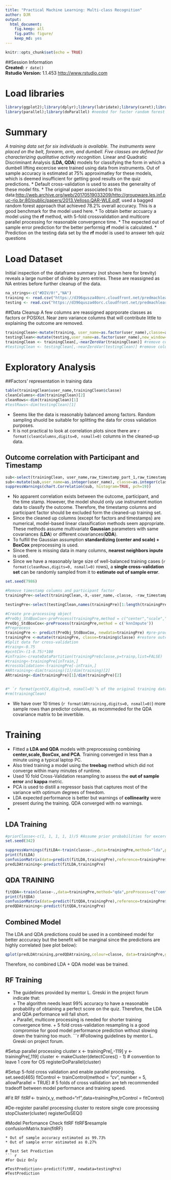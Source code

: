 ```yaml
---
title: "Practical Machine Learning: Multi-class Recognition"
author: DJR
output:
  html_document: 
    fig.keep: all
    fig.path: figure/
    keep_md: yes
---
```


```r
knitr::opts_chunk$set(echo = TRUE)
```

##Session Information  
**Created:** `r date()`  
**Rstudio Version:** 1.1.453 <http://www.rstudio.com> 

# Load libraries
```r
library(ggplot2);library(dplyr);library(lubridate);library(caret);library(RANN);library(PerformanceAnalytics)
library(parallel);library(doParallel) #needed for faster random forest convergence
```
# Summary

*A training data set for six individuals is available. The instruments were placed on the belt, forearm, arm, and dumbell. Five classes are defined for characterizing qualitative activity recognition.
* Linear and Quadratic Discriminant Analysis (**LDA, QDA**) models for classifying the form in which a dumbell lifting excercise were trained using data from instruments. Out of sample accuracy is estimated at 75% approximatley for these models, which is deemed insufficient for getting good results on the quiz predictions.
* Default cross-validation is used to asses the generality of these model fits.
* The original paper associated to this data:<http://web.archive.org/web/20170519033209/http://groupware.les.inf.puc-rio.br:80/public/papers/2013.Velloso.QAR-WLE.pdf>, used a bagged random forest approach that achieved 78.2% overall accuracy. This is a good benchmark for the model used here.
* To obtain better accuarcy  a model using the **rf** method, with 5-fold crossvalidation and multicore parallel processing for reasonable convergence time.
* The expected out of sample error prediction for the better performig **rf** model is calculated. 
* Prediction on the testing data set by the **rf** model is used to answer teh quiz questions 

# Load Dataset
Initial inspection of the dataframe summary (not shown here for brevity) reveals a large number of divide by zero entries. These are reassigned as NA entries before further cleanup of the data.
``` r
na_strings<-c("#DIV/0!","NA")
training <- read.csv("https://d396qusza40orc.cloudfront.net/predmachlearn/pml-training.csv", na.strings=na_strings)
testing <- read.csv("https://d396qusza40orc.cloudfront.net/predmachlearn/pml-testing.csv", na.strings=na_strings)

```

##Data Cleanup
A few columns are reassigned apprporate classes as factors or POSIXct. Near zero variance columns that will contribute little to explaining the outcome are removed.
``` r

trainingClean<-mutate(training, user_name=as.factor(user_name),classe=as.factor(classe),new_window=as.factor(new_window),cvtd_timestamp=dmy_hm(cvtd_timestamp))
testingClean<-mutate(testing,user_name=as.factor(user_name),new_window=as.factor(new_window),cvtd_timestamp=dmy_hm(cvtd_timestamp))
trainingClean <- trainingClean[,-nearZeroVar(trainingClean)] #remove columns with near zero variance in the TRAINING set.
#testingClean <- testingClean[,-nearZeroVar(testingClean)] #remove columns with near zero variance in the testing set.

```

# Exploratory Analysis
##Factors' representation in training data 
``` r
table(trainingClean$user_name,trainingClean$classe)
cleanColumns<-dim(trainingClean)[2]
cleanRows<-dim(trainingClean)[1]
#testRows<-dim(testingClean)[1]
```
* Seems like the data is reasonably balanced among factors. Random sampling shuold be suitable for splitting the data for cross validation purposes.  
* It is not practical to look at correlation plots since there are `r format(cleanColumns,digits=0, nsmall=0)` columns in the cleaned-up data. 

## Outcome correlation with Participant and Timestamp

``` r
sub<-select(trainingClean, user_name,raw_timestamp_part_1,raw_timestamp_part_2,classe)
sub<-mutate(sub,user_name=as.integer(user_name), classe=as.integer(classe))
suppressWarnings(chart.Correlation(sub, histogram=TRUE, pch=19))


```

* No apparent correlation exists between the outcome, participant, and the time stamp. However, the model should only use instrument motion data to classify the outcome. Therefore, the timestamp columns and participant factor should be excluded form the cleaned-up training set.  
* Since the cleaned up columns (except for factors and timestamps) are numerical, model-based linear classification methods  seem appropriate. These methods assume multivariate **Gaussian** parameters with same covariances (**LDA**) or different covariances(**QDA**). 
* To fulfill the Gaussian assumption **standardizing (center and scale) + BoxCox** preprocessing is used.  
* Since there is missing data in many columns, **nearest neighbors inpute** is used.
* Since we have a reasonably large size of well-balanced training cases (`r format(cleanRows,digits=0, nsmall=0)` rows), a **single cross-validation set** can be randomly sampled from it to **estimate out of sample error**. 

``` r
set.seed(7986)

#Remove timestamp columns and participant factor
trainingPre<-select(trainingClean,-X,-user_name,-classe, -raw_timestamp_part_1,-raw_timestamp_part_2, -cvtd_timestamp)

testingPre<-select(testingClean,names(trainingPre)[1:length(trainingPre)-1])

#Create pre-processing object
#PreObj_StdBoxCox<-preProcess(trainingPre,method = c("center","scale","BoxCox", 'knnImpute'))
PreObj_StdBoxCox<-preProcess(trainingPre,method = c('knnImpute'))
#Preprocess
trainingPre <- predict(PreObj_StdBoxCox, newdata=trainingPre) #pre-processed parameters
trainingPre <-mutate(trainingPre, classe=training$classe) #restore outcome column
#Split data for cross-validation
#trainp<-0.75
#pcntCV<-(1-0.75)*100
#inTrain<-createDataPartition(trainingPre$classe,p=trainp,list=FALSE)
#training<-trainingPre[inTrain,]
#crossValidation<-trainingPre[-inTrain,]
#ARtraining<-dim(training)[1]/dim(training)[2]
ARtraining<-dim(trainingPre)[1]/dim(trainingPre)[2]


#* `r format(pcntCV,digits=0, nsmall=0)`% of the original training data is split for use as a cross-validation #set. No need for other resampling methods (e.g. k-fold) since the data set is not small. A judgement call is #made in favor of less variance (potentially larger prediction bias). 
#rm(trainingClean)
```
* We have over 10 times (`r format(ARtraining,digits=0, nsmall=0)`) more sample rows than predictor columns, as recommeded for the QDA covariance matrix to be invertible.

# Training
* Fitted a **LDA and QDA** models with preprocessing combining **center,scale, BoxCox, and PCA**. Training converged in less than a minute using a typical laptop PC.   
* Also tried training a model using the **treebag** method which did not converge within many minutes of runtime.
* Used 10 fold Cross-Validation resampling to assess the **out of sample error** and **kappa** metric.
* PCA is used to distill a regressor basis that captures most of the variance with optimum degrees of freedom.
* LDA expected performance is better but warnings of **collinearity** were present during the training. QDA converged with no warnings.
* 

## LDA Training
``` r
#priorClasse<-c(1, 1, 1, 1, 1)/5 #Assume prior probabilities for excercise outcome (classe)
set.seed(342)

suppressWarnings(fitLDA<-train(classe~.,data=trainingPre,method="lda",preProcess=c("center","scale"),trControl = trainControl(method = "cv"))) #accuracy 0.7646 kappa 0.7023
print(fitLDA)
confusionMatrix(data=predict(fitLDA,trainingPre),reference=trainingPre$classe)
predLDAtraining<-predict(fitLDA,trainingPre)
```

## QDA TRAINING
```r
fitQDA<-train(classe~.,data=trainingPre,method="qda",preProcess=c("center","scale","pca"),trControl = trainControl(method = "cv")) #accuracy 0.7498 kappa 0.6870
print(fitQDA)
confusionMatrix(data=predict(fitQDA,trainingPre),reference=trainingPre$classe)
predQDAtraining<-predict(fitQDA,trainingPre)
```

## Combined Model
The LDA and QDA predictions could be used in a combineed model for better acccuracy but the benefit will be marginal since the predictions are highly correlated (see plot below):
``` r
qplot(predLDAtraining,predQDAtraining,colour=classe, data=trainingPre,geom="jitter")
```
Therefore, no combined LDA + QDA model was be trained.

## RF Training

* The guidelines provided by mentor L. Greski in the project forum indicate that:  
        + The algorithm needs least 99% accuracy to have a reasonable probability of obtaining a perfect score on the quiz. Therefore, the LDA and QDA performance will fall short.  
        + Parallel, multicore processing is needed for shorter training convergence time.
        + 5 fold cross-validation resampling is a good compromise for good model performance prediction without slowing down the training too much.
```r

#Following guidelines by mentor L. Greski on project forum.

#Setup parallel processing cluster
x <- trainingPre[,-119]
y <- trainingPre[,119]
cluster <- makeCluster(detectCores() - 1) # convention to leave 1 core for OS
registerDoParallel(cluster)

#Setup 5-fold cross validation and enable parallel processing.
set.seed(465)
fitControl <- trainControl(method = "cv", number = 5, allowParallel = TRUE) # 5 folds of cross vallidation are teh recommended tradeoff between model performance and training speed.

#Fit RF
fitRF<- train(x,y, method="rf",data=trainingPre,trControl = fitControl)

#De-register parallel processing cluster to restore single core processing
stopCluster(cluster)
registerDoSEQ()

#Model Perfomance Check
fitRF
fitRF$resample
confusionMatrix.train(fitRF)

```
* Out of sample accuracy estimated as 99.73%
* Out of sample error estimated as 0.27%

# Test Set Prediction
``` r
#For Quiz Only

#TestPrediction<-predict(fitRF, newdata=testingPre)
#TestPrediction
```


